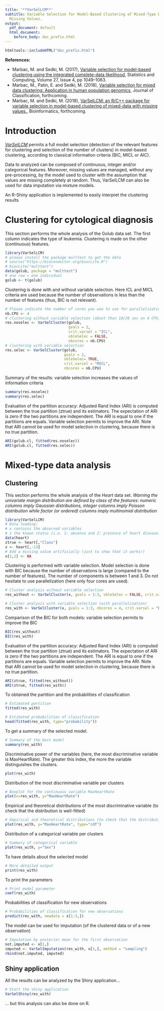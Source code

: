 ```yaml
---
title: '**VarSelLCM**'
subtitle: Variable Selection for Model-Based Clustering of Mixed-Type Data Set with
  Missing Values.
output:
  pdf_document: default
  html_document:
    before_body: doc_prefix.html
---
```


```r
htmltools::includeHTML("doc_prefix.html")
```

 
  **References:** 
  
  * Marbac, M. and Sedki, M. (2017), [Variable selection for model-based clustering using the integrated complete-data likelihood](https://link.springer.com/article/10.1007/s11222-016-9670-1), Statistics and Computing, Volume 27, Issue 4, pp 1049–1063.
  * Marbac, M., Patin, E. and Sedki, M. (2018), [Variable selection for mixed data clustering: Application in human population genomics](https://arxiv.org/abs/1703.02293), Journal of Classification, forthcoming.
  * Marbac, M. and Sedki, M. (2018), [ VarSelLCM: an R/C++ package for variable selection in model-based clustering of mixed-data with missing values.
](https://academic.oup.com/bioinformatics/advance-article-abstract/doi/10.1093/bioinformatics/bty786/5091183?redirectedFrom=fulltext), Bioinformatics, forthcoming.
  
# Introduction
  *[VarSelLCM](https://CRAN.R-project.org/package=VarSelLCM)* permits a full model selection (detection of the relevant features for clustering and selection of the number of clusters) in model-based clustering, according to classical information criteria (BIC, MICL or AIC).
  
  Data to analyzed can be composed of continuous, integer and/or categorical features. Moreover, missing
  values are managed, without any pre-processing, by the model used to cluster with the assumption that
  values are missing completely at random. 
  Thus, VarSelLCM can also be used for data imputation via mixture models. 
  
  An R-Shiny application is implemented to easily interpret the clustering results
  
  
# Clustering for cytological diagnosis
  This section performs the whole analysis of the Golub data set. The first column indicates the type of
  leukemia. Clustering is made on the other (continuous) features.
```r
library(VarSelLCM)
# please install the package multtest to get the data
# source("https://bioconductor.org/biocLite.R")
# biocLite("multtest")
data(golub, package = "multtest")
# one row = one individual
golub <- t(golub)
```
Clustering is done with and without variable selection. Here ICL and MICL criteria are used because the
number of observations is less than the number of features (thus, BIC is not relevant).
```r
# Please indicate the number of cores you wan to use for parallelization
nb.CPU <- 4
# clustering without variable selection (about than 10/20 sec on 4 CPU)
res.noselec <- VarSelCluster(golub,
                             gvals = 2,
                             crit.varsel = "ICL",
                             vbleSelec = FALSE,
                             nbcores = nb.CPU)
# clustering with variable selection
res.selec <- VarSelCluster(golub,
                           gvals = 2,
                           vbleSelec= TRUE,
                           crit.varsel = "MICL",
                           nbcores = nb.CPU)
```

Summary of the results: variable selection increases the values of information criteria
```r
summary(res.noselec)
summary(res.selec)
```

Evaluation of the partition accuracy: Adjusted Rand Index (ARI) is computed between the true partition (ztrue) and its estimators.
The expectation of ARI is zero if the two partitions are independent. 
The ARI is equal to one if the partitions are equals.
Variable selection permits to improve the ARI.
Note that ARI cannot be used for model selection in clustering, because there is no true partition.
```r
ARI(golub.cl, fitted(res.noselec))
ARI(golub.cl, fitted(res.selec))
```


# Mixed-type data analysis
## Clustering
This section performs the whole analysis of the *Heart* data set. *Warning the univariate margin distribution are defined by class of the features: numeric columns imply Gaussian distributions, integer columns imply Poisson distribution while factor (or ordered) columns imply multinomial distribution*
```r
library(VarSelLCM)
# Data loading:
# x contains the observed variables
# z the known status (i.e. 1: absence and 2: presence of heart disease)
data(heart)
ztrue <- heart[,"Class"]
x <- heart[,-13]
# Add a missing value artificially (just to show that it works!)
x[1,1] <- NA
```

Clustering is performed with variable selection. 
Model selection is done with BIC because the number of observations is large (compared to the number of features).
The number of components is between 1 and 3.
Do not hesitate to use parallelization (here only four cores are used).

```r
# Cluster analysis without variable selection
res_without <- VarSelCluster(x, gvals = 1:3, vbleSelec = FALSE, crit.varsel = "BIC")

# Cluster analysis with variable selection (with parallelisation)
res_with <- VarSelCluster(x, gvals = 1:3, nbcores = 4, crit.varsel = "BIC")

```

Comparison of the BIC for both models: variable selection permits to improve the BIC
```r
BIC(res_without)
BIC(res_with)
```

Evaluation of the partition accuracy: Adjusted Rand Index (ARI) is computed between the true partition (ztrue) and its estimators.
The expectation of ARI is zero if the two partitions are independent. 
The ARI is equal to one if the partitions are equals.
Variable selection permits to improve the ARI.
Note that ARI cannot be used for model selection in clustering, because there is no true partition.
```r
ARI(ztrue, fitted(res_without))
ARI(ztrue, fitted(res_with))
```

To obtained the partition and the probabilities of classification
```r
# Estimated partition
fitted(res_with)

# Estimated probabilities of classification
head(fitted(res_with, type="probability"))
```

To get a summary of the selected model.
```r
# Summary of the best model
summary(res_with)
```

Discriminative power of the variables (here, the most discriminative variable is MaxHeartRate). The greater this index, the more the variable distinguishes the clusters.
```r
plot(res_with)
```

Distribution of the most discriminative variable per clusters
```r
# Boxplot for the continuous variable MaxHeartRate
plot(x=res_with, y="MaxHeartRate")
```

Empirical and theoretical distributions of the most discriminative variable (to check that the distribution is well-fitted)
```r
# Empirical and theoretical distributions (to check that the distribution is well-fitted)
plot(res_with, y="MaxHeartRate", type="cdf")
```

Distribution of a categorical variable per clusters
```r
# Summary of categorical variable
plot(res_with, y="Sex")
```

To have details about the selected model
```r
# More detailed output
print(res_with)
```

To print the parameters
```r
# Print model parameter
coef(res_with)
```

Probabilities of classification for new observations 
```r
# Probabilities of classification for new observations 
predict(res_with, newdata = x[1:3,])
```

The model can be used for imputation (of the clustered data or of a new observation)
```r
# Imputation by posterior mean for the first observation
not.imputed <- x[1,]
imputed <- VarSelImputation(res_with, x[1,], method = "sampling")
rbind(not.imputed, imputed)
```

## Shiny application
All the results can be analyzed by the Shiny application...
```r
# Start the shiny application
VarSelShiny(res_with)
```
... but this analysis can also be done on R.
